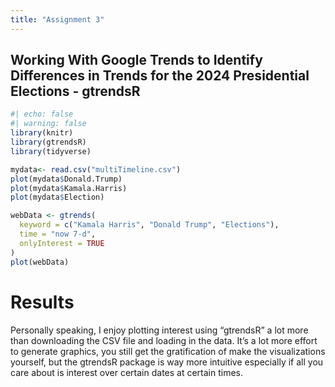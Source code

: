```yaml
---
title: "Assignment 3"
---
```


## Working With Google Trends to Identify Differences in Trends for the 2024 Presidential Elections - gtrendsR

```r
#| echo: false
#| warning: false
library(knitr)
library(gtrendsR)
library(tidyverse)

mydata<- read.csv("multiTimeline.csv")
plot(mydata$Donald.Trump)
plot(mydata$Kamala.Harris)
plot(mydata$Election)

webData <- gtrends(
  keyword = c("Kamala Harris", "Donald Trump", "Elections"),
  time = "now 7-d",
  onlyInterest = TRUE
)
plot(webData)
```
# Results
Personally speaking, I enjoy plotting interest using "gtrendsR" a lot more than downloading the CSV file and loading in the data. It's a lot more effort to generate graphics, you still get the gratification of make the visualizations yourself, but the gtrendsR package is way more intuitive especially if all you care about is interest over certain dates at certain times.
